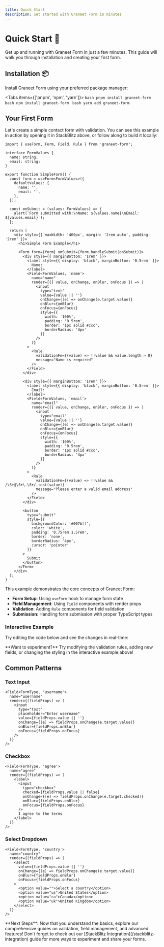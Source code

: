 ```yaml
---
title: Quick Start
description: Get started with Graneet Form in minutes
---
```



# Quick Start 🚀

Get up and running with Graneet Form in just a few minutes. This guide will walk you through installation and creating your first form.

## Installation 📦

Install Graneet Form using your preferred package manager:

<Tabs items={['pnpm', 'npm', 'yarn']}>
  <Tab value="pnpm">
    ```bash
    pnpm install graneet-form
    ```
  </Tab>
  <Tab value="npm">
    ```bash
    npm install graneet-form
    ```
  </Tab>
  <Tab value="yarn">
    ```bash
    yarn add graneet-form
    ```
  </Tab>
</Tabs>

## Your First Form

Let's create a simple contact form with validation. You can see this example in action by opening it in StackBlitz above, or follow along to build it locally:

```tsx
import { useForm, Form, Field, Rule } from 'graneet-form';

interface FormValues {
  name: string;
  email: string;
}

export function SimpleForm() {
  const form = useForm<FormValues>({
    defaultValues: {
      name: '',
      email: '',
    },
  });

  const onSubmit = (values: FormValues) => {
    alert(`Form submitted with:\nName: ${values.name}\nEmail: ${values.email}`);
  };

  return (
    <div style={{ maxWidth: '400px', margin: '2rem auto', padding: '2rem' }}>
      <h1>Simple Form Example</h1>
      
      <Form form={form} onSubmit={form.handleSubmit(onSubmit)}>
        <div style={{ marginBottom: '1rem' }}>
          <label style={{ display: 'block', marginBottom: '0.5rem' }}>
            Name:
          </label>
          <Field<FormValues, 'name'>
            name="name"
            render={({ value, onChange, onBlur, onFocus }) => (
              <input
                type="text"
                value={value || ''}
                onChange={(e) => onChange(e.target.value)}
                onBlur={onBlur}
                onFocus={onFocus}
                style={{
                  width: '100%',
                  padding: '0.5rem',
                  border: '1px solid #ccc',
                  borderRadius: '4px'
                }}
              />
            )}
          >
            <Rule 
              validationFn={(value) => !!value && value.length > 0} 
              message="Name is required" 
            />
          </Field>
        </div>

        <div style={{ marginBottom: '1rem' }}>
          <label style={{ display: 'block', marginBottom: '0.5rem' }}>
            Email:
          </label>
          <Field<FormValues, 'email'>
            name="email"
            render={({ value, onChange, onBlur, onFocus }) => (
              <input
                type="email"
                value={value || ''}
                onChange={(e) => onChange(e.target.value)}
                onBlur={onBlur}
                onFocus={onFocus}
                style={{
                  width: '100%',
                  padding: '0.5rem',
                  border: '1px solid #ccc',
                  borderRadius: '4px'
                }}
              />
            )}
          >
            <Rule 
              validationFn={(value) => !!value && /\S+@\S+\.\S+/.test(value)} 
              message="Please enter a valid email address" 
            />
          </Field>
        </div>

        <button 
          type="submit"
          style={{
            backgroundColor: '#007bff',
            color: 'white',
            padding: '0.75rem 1.5rem',
            border: 'none',
            borderRadius: '4px',
            cursor: 'pointer'
          }}
        >
          Submit
        </button>
      </Form>
    </div>
  );
}
```

<SimpleFormEmbed />

This example demonstrates the core concepts of Graneet Form:
- **Form Setup**: Using `useForm` hook to manage form state
- **Field Management**: Using `Field` components with render props
- **Validation**: Adding `Rule` components for field validation
- **Submission**: Handling form submission with proper TypeScript types

### Interactive Example

Try editing the code below and see the changes in real-time:

<SimpleFormEmbed />

<Callout type="tip">
  **Want to experiment?** Try modifying the validation rules, adding new fields, or changing the styling in the interactive example above!
</Callout>

## Common Patterns

### Text Input

```tsx
<Field<FormType, 'username'>
  name="username"
  render={(fieldProps) => (
    <input
      type="text"
      placeholder="Enter username"
      value={fieldProps.value || ''}
      onChange={(e) => fieldProps.onChange(e.target.value)}
      onBlur={fieldProps.onBlur}
      onFocus={fieldProps.onFocus}
    />
  )}
/>
```

### Checkbox

```tsx
<Field<FormType, 'agree'>
  name="agree"
  render={(fieldProps) => (
    <label>
      <input
        type="checkbox"
        checked={fieldProps.value || false}
        onChange={(e) => fieldProps.onChange(e.target.checked)}
        onBlur={fieldProps.onBlur}
        onFocus={fieldProps.onFocus}
      />
      I agree to the terms
    </label>
  )}
/>
```

### Select Dropdown

```tsx
<Field<FormType, 'country'>
  name="country"
  render={(fieldProps) => (
    <select
      value={fieldProps.value || ''}
      onChange={(e) => fieldProps.onChange(e.target.value)}
      onBlur={fieldProps.onBlur}
      onFocus={fieldProps.onFocus}
    >
      <option value="">Select a country</option>
      <option value="us">United States</option>
      <option value="ca">Canada</option>
      <option value="uk">United Kingdom</option>
    </select>
  )}
/>
```

<Callout type="info">
  **Next Steps**: Now that you understand the basics, explore our comprehensive guides on validation, field management, and advanced features! Don't forget to check out our [StackBlitz Integration](/stackblitz-integration) guide for more ways to experiment and share your forms.
</Callout>